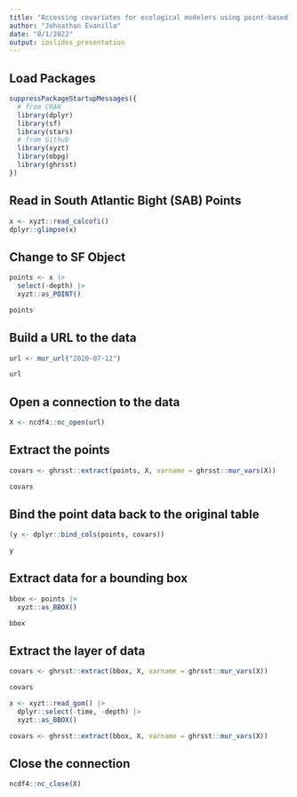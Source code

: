 ```yaml
---
title: "Accessing covariates for ecological modelers using point-based observational data"
author: "Johnathan Evanilla"
date: "8/1/2022"
output: ioslides_presentation
---
```


## Load Packages

```r
suppressPackageStartupMessages({
  # from CRAN
  library(dplyr)
  library(sf)
  library(stars)
  # from Github
  library(xyzt)
  library(obpg)
  library(ghrsst)
})

```


## Read in South Atlantic Bight (SAB) Points


```r
x <- xyzt::read_calcofi()
dplyr::glimpse(x)
```

## Change to SF Object

```r
points <- x |>
  select(-depth) |>
  xyzt::as_POINT()

points
```


## Build a URL to the data


```r
url <- mur_url("2020-07-12")

url
```

## Open a connection to the data

```r
X <- ncdf4::nc_open(url)
```

## Extract the points

```r
covars <- ghrsst::extract(points, X, varname = ghrsst::mur_vars(X))

covars
```

## Bind the point data back to the original table

```r
(y <- dplyr::bind_cols(points, covars))

y
```


## Extract data for a bounding box

```r
bbox <- points |>
  xyzt::as_BBOX()

bbox
```

## Extract the layer of data

```r
covars <- ghrsst::extract(bbox, X, varname = ghrsst::mur_vars(X))

covars
```

```r
x <- xyzt::read_gom() |>
  dplyr::select(-time, -depth) |>
  xyzt::as_BBOX()

covars <- ghrsst::extract(bbox, X, varname = ghrsst::mur_vars(X))
```


## Close the connection

```r
ncdf4::nc_close(X)
```

